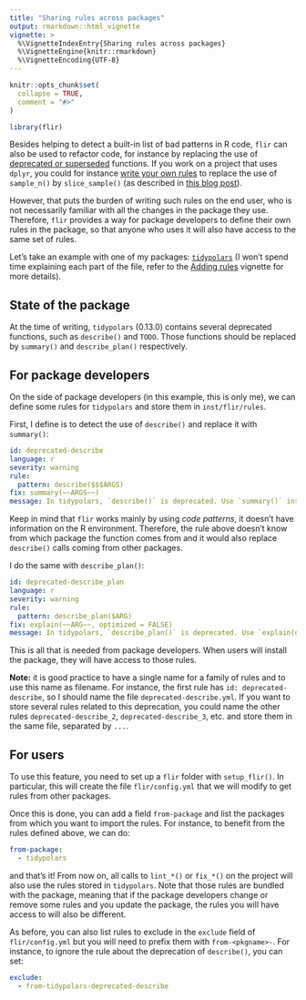 ```yaml
---
title: "Sharing rules across packages"
output: rmarkdown::html_vignette
vignette: >
  %\VignetteIndexEntry{Sharing rules across packages}
  %\VignetteEngine{knitr::rmarkdown}
  %\VignetteEncoding{UTF-8}
---
```


```r
knitr::opts_chunk$set(
  collapse = TRUE,
  comment = "#>"
)
```

```r
library(flir)
```

Besides helping to detect a built-in list of bad patterns in R code, `flir` can also be used to refactor code, for instance by replacing the use of [deprecated or superseded](https://lifecycle.r-lib.org/articles/stages.html) functions.
If you work on a project that uses `dplyr`, you could for instance [write your own rules](https://flir.etiennebacher.com/articles/adding_rules) to replace the use of `sample_n()` by `slice_sample()` (as described in [this blog post](https://www.etiennebacher.com/posts/2025-05-23-refactoring-code-with-flir/)).

However, that puts the burden of writing such rules on the end user, who is not necessarily familiar with all the changes in the package they use. Therefore, `flir` provides a way for package developers to define their own rules in the package, so that anyone who uses it will also have access to the same set of rules.

Let's take an example with one of my packages: [`tidypolars`](https://tidypolars.etiennebacher.com/) (I won't spend time explaining each part of the file, refer to the [Adding rules](https://flir.etiennebacher.com/articles/adding_rules) vignette for more details).

## State of the package

At the time of writing, `tidypolars` (0.13.0) contains several deprecated functions, such as `describe()` and `TODO`. Those functions should be replaced by `summary()` and `describe_plan()` respectively.

## For package developers

On the side of package developers (in this example, this is only me), we can define some rules for `tidypolars` and store them in `inst/flir/rules`.

First, I define is to detect the use of `describe()` and replace it with `summary()`:

```yaml
id: deprecated-describe
language: r
severity: warning
rule:
  pattern: describe($$$ARGS)
fix: summary(~~ARGS~~)
message: In tidypolars, `describe()` is deprecated. Use `summary()` instead.
```

Keep in mind that `flir` works mainly by using *code patterns*, it doesn't have information on the R environment.
Therefore, the rule above doesn't know from which package the function comes from and it would also replace `describe()` calls coming from other packages.

I do the same with `describe_plan()`:

```yaml
id: deprecated-describe_plan
language: r
severity: warning
rule:
  pattern: describe_plan($ARG)
fix: explain(~~ARG~~, optimized = FALSE)
message: In tidypolars, `describe_plan()` is deprecated. Use `explain(optimized = FALSE)` instead.
```

This is all that is needed from package developers. When users will install the package, they will have access to those rules.

**Note:** it is good practice to have a single name for a family of rules and to use this name as filename. 
For instance, the first rule has `id: deprecated-describe`, so I should name the file `deprecated-describe.yml`.
If you want to store several rules related to this deprecation, you could name the other rules `deprecated-describe_2`, `deprecated-describe_3`, etc. and store them in the same file, separated by `...`.

## For users

To use this feature, you need to set up a `flir` folder with `setup_flir()`. In particular, this will create the file `flir/config.yml` that we will modify to get rules from other packages.

Once this is done, you can add a field `from-package` and list the packages from which you want to import the rules. For instance, to benefit from the rules defined above, we can do:

```yaml
from-package:
  - tidypolars
```

and that's it! From now on, all calls to `lint_*()` or `fix_*()` on the project will also use the rules stored in `tidypolars`.
Note that those rules are bundled with the package, meaning that if the package developers change or remove some rules and you update the package, the rules you will have access to will also be different.

As before, you can also list rules to exclude in the `exclude` field of `flir/config.yml` but you will need to prefix them with `from-<pkgname>-`. 
For instance, to ignore the rule about the deprecation of `describe()`, you can set:

```yaml
exclude:
  - from-tidypolars-deprecated-describe
```
